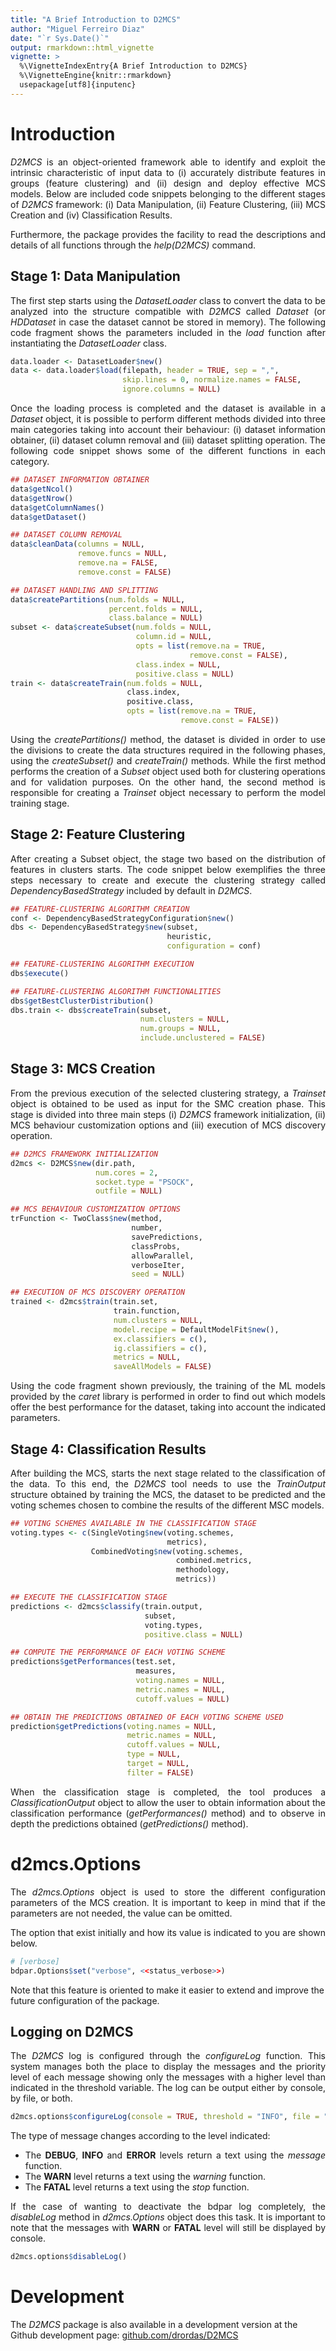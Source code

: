 ```yaml
---
title: "A Brief Introduction to D2MCS"
author: "Miguel Ferreiro Diaz"
date: "`r Sys.Date()`"
output: rmarkdown::html_vignette
vignette: >
  %\VignetteIndexEntry{A Brief Introduction to D2MCS}
  %\VignetteEngine{knitr::rmarkdown}
  usepackage[utf8]{inputenc}
---
```


# Introduction

<div style = "text-align: justify">

*D2MCS* is an object-oriented framework able to identify and exploit the intrinsic characteristic of input data to (i) accurately distribute features in groups (feature clustering) and (ii) design and deploy effective MCS models. Below are included code snippets belonging to the different stages of *D2MCS* framework: (i) Data Manipulation, (ii) Feature Clustering, (iii) MCS Creation and (iv) Classification Results.

Furthermore, the package provides the facility to read the descriptions and details of all functions through the *help(D2MCS)* command. 

</div>

## Stage 1: Data Manipulation

<div style="text-align:justify">

The first step starts using the *DatasetLoader* class to convert the data to be analyzed into the structure compatible with *D2MCS* called *Dataset* (or *HDDataset* in case the dataset cannot be stored in memory). The following code fragment shows the parameters included in the *load* function after instantiating the *DatasetLoader* class.


```R
data.loader <- DatasetLoader$new()
data <- data.loader$load(filepath, header = TRUE, sep = ",", 
                         skip.lines = 0, normalize.names = FALSE, 
                         ignore.columns = NULL)
```

Once the loading process is completed and the dataset is available in a *Dataset* object, it is possible to perform different methods divided into three main categories taking into account their behaviour: (i) dataset information obtainer, (ii) dataset column removal and (iii) dataset splitting operation. The following code snippet shows some of the different functions in each category.

```R
## DATASET INFORMATION OBTAINER
data$getNcol()
data$getNrow()
data$getColumnNames()
data$getDataset()

## DATASET COLUMN REMOVAL
data$cleanData(columns = NULL, 
               remove.funcs = NULL, 
               remove.na = FALSE, 
               remove.const = FALSE)

## DATASET HANDLING AND SPLITTING
data$createPartitions(num.folds = NULL, 
                      percent.folds = NULL,
                      class.balance = NULL)
subset <- data$createSubset(num.folds = NULL, 
                            column.id = NULL,
                            opts = list(remove.na = TRUE, 
                                        remove.const = FALSE),
                            class.index = NULL, 
                            positive.class = NULL)
train <- data$createTrain(num.folds = NULL, 
                          class.index, 
                          positive.class, 
                          opts = list(remove.na = TRUE, 
                                      remove.const = FALSE))

```

Using the *createPartitions()* method, the dataset is divided in order to use the divisions to create the data structures required in the following phases, using the *createSubset()* and *createTrain() * methods. While the first method performs the creation of a *Subset* object used both for clustering operations and for validation purposes. On the other hand, the second method is responsible for creating a *Trainset* object necessary to perform the model training stage.

</div>

## Stage 2: Feature Clustering

<div style="text-align:justify">

After creating a Subset object, the stage two based on the distribution of features in clusters starts. The code snippet below exemplifies the three steps necessary to create and execute the clustering strategy called *DependencyBasedStrategy* included by default in *D2MCS*.

```R
## FEATURE-CLUSTERING ALGORITHM CREATION
conf <- DependencyBasedStrategyConfiguration$new() 
dbs <- DependencyBasedStrategy$new(subset, 
                                   heuristic, 
                                   configuration = conf)

## FEATURE-CLUSTERING ALGORITHM EXECUTION 
dbs$execute()

## FEATURE-CLUSTERING ALGORITHM FUNCTIONALITIES
dbs$getBestClusterDistribution()
dbs.train <- dbs$createTrain(subset, 
                             num.clusters = NULL, 
                             num.groups = NULL, 
                             include.unclustered = FALSE)

```

</div>

## Stage 3: MCS Creation

<div style="text-align:justify">

From the previous execution of the selected clustering strategy, a *Trainset* object is obtained to be used as input for the SMC creation phase. This stage is divided into three main steps (i) *D2MCS* framework initialization, (ii) MCS behaviour customization options and (iii) execution of MCS discovery operation.

```R
## D2MCS FRAMEWORK INITIALIZATION
d2mcs <- D2MCS$new(dir.path, 
                   num.cores = 2, 
                   socket.type = "PSOCK", 
                   outfile = NULL)

## MCS BEHAVIOUR CUSTOMIZATION OPTIONS
trFunction <- TwoClass$new(method, 
                           number, 
                           savePredictions, 
                           classProbs, 
                           allowParallel, 
                           verboseIter, 
                           seed = NULL)

## EXECUTION OF MCS DISCOVERY OPERATION
trained <- d2mcs$train(train.set, 
                       train.function, 
                       num.clusters = NULL, 
                       model.recipe = DefaultModelFit$new(), 
                       ex.classifiers = c(), 
                       ig.classifiers = c(), 
                       metrics = NULL, 
                       saveAllModels = FALSE)

```

Using the code fragment shown previously, the training of the ML models provided by the *caret* library is performed in order to find out which models offer the best performance for the dataset, taking into account the indicated parameters.

</div>

## Stage 4: Classification Results

<div style="text-align:justify">

After building the MCS, starts the next stage related to the classification of the data. To this end, the *D2MCS* tool needs to use the *TrainOutput* structure obtained by training the MCS, the dataset to be predicted and the voting schemes chosen to combine the results of the different MSC models. 

```R
## VOTING SCHEMES AVAILABLE IN THE CLASSIFICATION STAGE
voting.types <- c(SingleVoting$new(voting.schemes, 
                                   metrics),                                    
                  CombinedVoting$new(voting.schemes, 
                                     combined.metrics, 
                                     methodology, 
                                     metrics))

## EXECUTE THE CLASSIFICATION STAGE
predictions <- d2mcs$classify(train.output, 
                              subset, 
                              voting.types, 
                              positive.class = NULL)

## COMPUTE THE PERFORMANCE OF EACH VOTING SCHEME
predictions$getPerformances(test.set, 
                            measures, 
                            voting.names = NULL, 
                            metric.names = NULL, 
                            cutoff.values = NULL)

## OBTAIN THE PREDICTIONS OBTAINED OF EACH VOTING SCHEME USED
prediction$getPredictions(voting.names = NULL, 
                          metric.names = NULL, 
                          cutoff.values = NULL, 
                          type = NULL, 
                          target = NULL, 
                          filter = FALSE)

```

When the classification stage is completed, the tool produces a *ClassificationOutput* object to allow the user to obtain information about the classification performance (*getPerformances()* method) and to observe in depth the predictions obtained (*getPredictions()* method).

</div>


# d2mcs.Options

<div style = "text-align: justify">

The *d2mcs.Options* object is used to store the different configuration parameters of the MCS creation. It is important to keep in mind that if the parameters are not needed, the value can be omitted.

The option that exist initially and how its value is indicated to you are shown below. 
</div>
```R
# [verbose]
bdpar.Options$set("verbose", <<status_verbose>>)
```

Note that this feature is oriented to make it easier to extend and improve the future configuration of the package.

## Logging on D2MCS

<div style = "text-align: justify">
The *D2MCS* log is configured through the *configureLog* function. This system manages both the place to display the messages and the priority level of each message showing only the messages with a higher level than indicated in the threshold variable. The log can be output either by console, by file, or both.

```R
d2mcs.options$configureLog(console = TRUE, threshold = "INFO", file = "fileLog.log")
```

The type of message changes according to the level indicated:

<ul>
  <li> The **DEBUG**, **INFO** and **ERROR** levels return a text using the *message* function.</li>
  <li> The **WARN** level returns a text using the *warning* function.</li>
  <li> The **FATAL** level returns a text using the *stop* function.</li>
</ul>

If the case of wanting to deactivate the bdpar log completely, the *disableLog* method in *d2mcs.Options* object does this task. It is important to note that the messages with **WARN** or **FATAL** level will still be displayed by console.

```R
d2mcs.options$disableLog()
```

</div>

# Development

The *D2MCS* package is also available in a development version at the Github development page:
[github.com/drordas/D2MCS](https://github.com/drordas/D2MCS)
